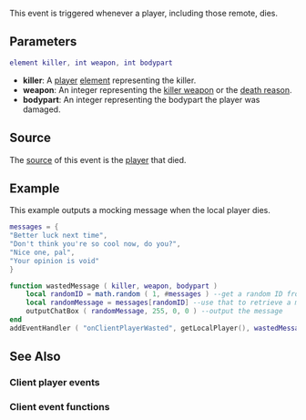 
{{Client event}}
This event is triggered whenever a player, including those remote, dies.

==Parameters==
<syntaxhighlight lang="lua">
element killer, int weapon, int bodypart
</syntaxhighlight> 

*'''killer''': A [[/player.md|player]] [[/element.md|element]] representing the killer.
*'''weapon''': An integer representing the [[/Weapons.md|killer weapon]] or the [[/Death_Reasons.md|death reason]].
*'''bodypart''': An integer representing the bodypart the player was damaged.
{{BodyParts}}

==Source==
The [[/event_system#Event_source.md|source]] of this event is the [[/player.md|player]] that died.

==Example== 
This example outputs a mocking message when the local player dies.
<syntaxhighlight lang="lua">
messages = { 
"Better luck next time",
"Don't think you're so cool now, do you?",
"Nice one, pal",
"Your opinion is void" 
}

function wastedMessage ( killer, weapon, bodypart )
	local randomID = math.random ( 1, #messages ) --get a random ID from the table
	local randomMessage = messages[randomID] --use that to retrieve a message
	outputChatBox ( randomMessage, 255, 0, 0 ) --output the message
end
addEventHandler ( "onClientPlayerWasted", getLocalPlayer(), wastedMessage ) --add an event for the local player only
</syntaxhighlight>

==See Also==
===Client player events===
{{Client_player_events}}
===Client event functions===
{{Client_event_functions}}